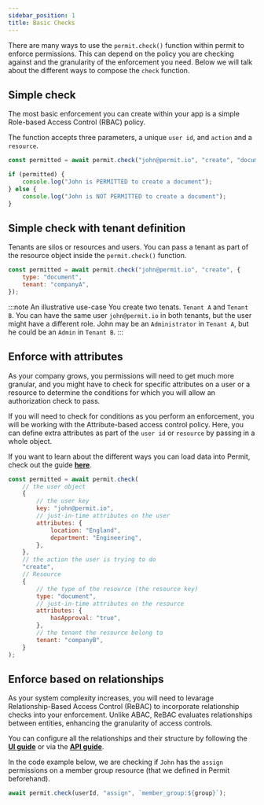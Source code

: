 ```yaml
---
sidebar_position: 1
title: Basic Checks
---
```


There are many ways to use the `permit.check()` function within permit to enforce permissions. This can depend on the policy
you are checking against and the granularity of the enforcement you need. Below we will talk about the different ways to
compose the `check` function.

## Simple check

The most basic enforcement you can create within your app is a simple Role-based Access Control (RBAC) policy.

The function accepts three parameters, a unique `user id`, and `action` and a `resource`.

```js
const permitted = await permit.check("john@permit.io", "create", "document");

if (permitted) {
	console.log("John is PERMITTED to create a document");
} else {
	console.log("John is NOT PERMITTED to create a document");
}
```

## Simple check with tenant definition

Tenants are silos or resources and users. You can pass a tenant as part of the resource object inside the `permit.check()` function.

```js
const permitted = await permit.check("john@permit.io", "create", {
	type: "document",
	tenant: "companyA",
});
```

:::note An illustrative use-case
You create two tenats. `Tenant A` and `Tenant B`. You can have the same user `john@permit.io` in both tenants, but the user might have
a different role. John may be an `Administrator` in `Tenant A`, but he could be an `Admin` in `Tenant B`.
:::

## Enforce with attributes

As your company grows, you permissions will need to get much more granular, and you might have to check for specific attributes
on a user or a resource to determine the conditions for which you will allow an authorization check to pass.

If you will need to check for conditions as you perform an enforcement, you will be working with the Attribute-based access control
policy. Here, you can define extra attributes as part of the `user id` or `resource` by passing in a whole object.

If you want to learn about the different ways you can load data into Permit, check out the guide **[here](/how-to/manage-data/loading-data)**.

```js
const permitted = await permit.check(
	// the user object
	{
		// the user key
		key: "john@permit.io",
		// just-in-time attributes on the user
		attributes: {
			location: "England",
			department: "Engineering",
		},
	},
	// the action the user is trying to do
	"create",
	// Resource
	{
		// the type of the resource (the resource key)
		type: "document",
		// just-in-time attributes on the resource
		attributes: {
			hasApproval: "true",
		},
		// the tenant the resource belong to
		tenant: "companyB",
	}
);
```

## Enforce based on relationships

As your system complexity increases, you will need to levarage Relationship-Based Access Control (ReBAC) to incorporate
relationship checks into your enforcement. Unlike ABAC, ReBAC evaluates relationships between entities, enhancing the granularity
of access controls.

You can configure all the relationships and their structure by following the **[UI guide](/how-to/build-policies/rebac/building-rebac-policies)**
or via the **[API guide](/api/rebac/rebac-api-calls)**.

In the code example below, we are checking if `John` has the `assign` permissions on a member group resource (that we defined in
Permit beforehand).

```javascript
await permit.check(userId, "assign", `member_group:${group}`);
```